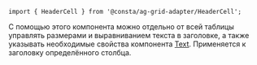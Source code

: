 
<RemadeInfo
  commponentName="HeaderCell"
  apiUrl="https://www.ag-grid.com/react-data-grid/component-header/"
/>

```tsx
import { HeaderCell } from '@consta/ag-grid-adapter/HeaderCell';
```

С помощью этого компонента можно отдельно от всей таблицы управлять размерами и выравниванием текста в заголовке, а также указывать необходимые свойства компонента
[Text](https://uikit.consta.design/?path=/story/components-text--playground).
Применяется к заголовку определённого столбца.

<HeaderCellExample />
